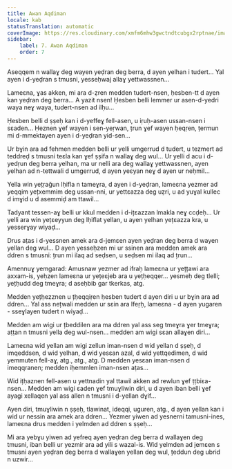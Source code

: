 ```yaml
---
title: Awan Aqdiman
locale: kab
statusTranslation: automatic
coverImage: https://res.cloudinary.com/xmfm6mhw3gwctndtcubgx2rptnae/image/upload/v1740468922/small_cover_tratado_de_psicologia_revolucionaria_a4c0dca4e0.webp
sidebar:
    label: 7. Awan Aqdiman
    order: 7
---
```

Aseqqem n wallaɣ deg wayen yeḍran deg berra, d ayen yelhan i tudert... Yal ayen i d-yeḍran s tmusni, yesseḥwaj allaɣ yettwassnen...

Lameɛna, ɣas akken, mi ara d-ẓren medden tudert-nsen, ḥesben-tt d ayen kan yeḍran deg berra... A yazit nsen! Ḥesben belli lemmer ur asen-d-yedri waya neɣ waya, tudert-nsen ad ilḥu...

Ḥesben belli d ṣṣeḥ kan i d-yeffeɣ fell-asen, u iṛuḥ-asen ussan-nsen i sɛaden... Ḥeznen ɣef wayen i sen-yeṛwan, țrun ɣef wayen ḥeqṛen, țermun mi d-mmektayen ayen i d-yeḍran yid-sen...

Ur bɣin ara ad fehmen medden belli ur yelli umgerrud d tudert, u tezmert ad teddreḍ s tmusni teɛla kan ɣef ṣṣifa n wallaɣ deg wul... Ur yelli d acu i d-yedṛun deg berra yelhan, ma ur nelli ara deg wallaɣ yettwassnen, ayen yelhan ad n-tettwali d umgerrud, d ayen yeɛyan neɣ d ayen ur neḥmil...

Yella win yețṛaǧun lḥifla n tameɣra, d ayen i d-yeḍran, lameɛna yezmer ad yeqqim yețxemmim deg ussan-nni, ur yettɛazza deg uẓri, u ad yuɣal kullec d imɣid u d asemmiḍ am ttawil...

Tadyant tessen-aɣ belli ur kkul medden i d-ițɛazzan lmakla neɣ ccḍeḥ... Ur yelli ara win yețɛeyyun deg lḥiflat yellan, u ayen yelhan yețɛazza kra, u yesserɣay wiyaḍ...

Drus aṭas i d-yessnen amek ara d-jemɛen ayen yeḍran deg berra d wayen yellan deg wul... D ayen yesseḥzen mi ur ssinen ara medden amek ara ddren s tmusni: țrun mi ilaq ad seḍsen, u seḍsen mi ilaq ad țrun...

Amennuɣ yemgarad: Amusnaw yezmer ad ifraḥ lameɛna ur yețțawi ara axxam-is, yeḥzen lameɛna ur yețeɛjeb ara u yețḥeqqer... yesmeḥ deg tlelli; yețḥudd deg tmeɣra; d aseḥbib gar tkerkas, atg.

Medden yețḥezznen u țḥeqqiṛen ḥesben tudert d ayen diri u ur bɣin ara ad ddren... Yal ass nețwali medden ur sɛin ara lfeṛḥ, lameɛna - d ayen yugaren - sseɣlayen tudert n wiyaḍ...

Medden am wigi ur țbeddilen ara ma ddren yal ass seg tmeɣra ɣer tmeɣra; aṭṭan n tmusni yella deg wul-nsen... medden am wigi sɛan allaɣen diri...

Lameɛna wid yellan am wigi zellun iman-nsen d wid yellan d ṣṣeḥ, d imqeddsen, d wid yelhan, d wid yesɛan azal, d wid yettqedimen, d wid yemmuten fell-aɣ, atg., atg., atg. D medden yesɛan iman-nsen d imeqqranen; medden iḥemmlen iman-nsen aṭas...

Wid ițḥaznen fell-asen u yettnadin yal ttawil akken ad rewlun ɣef ṭṭbiɛa-nsen... Medden am wigi ɛaden ɣef tmuɣliwin diri, u d ayen iban belli ɣef ayagi xellaqen yal ass allen n tmusni i d-yellan dɣif...

Ayen diri, tmuɣliwin n ṣṣeḥ, tlawinat, ideqqi, uguren, atg., d ayen yellan kan i wid ur nessin ara amek ara ddren... Yezmer yiwen ad yesnerni tamusni-ines, lameɛna drus medden i yelmden ad ddren s ṣṣeḥ...

Mi ara yebɣu yiwen ad yefreq ayen yeḍran deg berra d wallaɣen deg tmusni, iban belli ur yezmir ara ad yili s wazal-is. Wid yelmden ad jemɛen s tmusni ayen yeḍran deg berra d wallaɣen yellan deg wul, țeddun deg ubrid n uzwir...

